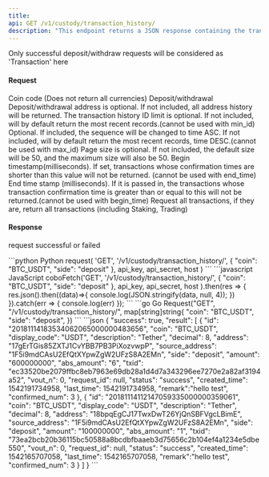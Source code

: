 ```yaml
---
title: 
api: GET /v1/custody/transaction_history/ 
description: "This endpoint returns a JSON response containing the transaction history for a given coin and address. The response can be filtered by various parameters such as side, max_id, min_id, begin_time, end_time, and include_financial. The maximum number of transactions returned is 50."
---
```

<Note>Only successful deposit/withdraw requests will be considered as 'Transaction' here</Note>


#### Request
<ParamField query="coin" type="String" >Coin code (Does not return all currencies)</ParamField> 
<ParamField query="side" type="enum(deposit / withdraw)" >Deposit/withdrawal</ParamField> 
<ParamField query="address" type="String" >Deposit/withdrawal address is optional. If not included, all address history will be returned.</ParamField> 
<ParamField query="max_id" type="String" >The transaction history ID limit is optional. If not included, will by default return the most recent records.(cannot be used with min_id)</ParamField> 
<ParamField query="min_id" type="String" >Optional. If included, the sequence will be changed to time ASC. If not included, will by default return the most recent records, time DESC.(cannot be used with max_id)</ParamField> 
<ParamField query="limit" type="Integer" >Page size is optional. If not included, the default size will be 50, and the maximum size will also be 50.</ParamField> 
<ParamField query="begin_time" type="Long" >Begin timestamp(milliseconds). If set, transactions whose confirmation times are shorter than this value will not be returned. (cannot be used with end_time)</ParamField> 
<ParamField query="end_time" type="Long" >End time stamp (milliseconds). If it is passed in, the transactions whose transaction confirmation time is greater than or equal to this will not be returned.(cannot be used with begin_time)</ParamField> 
<ParamField query="include_financial" type="String" >Request all transactions, if they are, return all transactions (including Staking, Trading)</ParamField>

#### Response
<ResponseField name="success" type="bool">request successful or failed</ResponseField>
<ResponseField name="result" type="object[]">
  <Expandable title="object">
        <Snippet file="full_custodian_transaction_snippet.mdx" />
  </Expandable>
</ResponseField>

<RequestExample>
```python Python
request(
    'GET',
    '/v1/custody/transaction_history/',
    {
        "coin": "BTC_USDT",
        "side": "deposit"
    },
    api_key, api_secret, host
)
```
```javascript JavaScript
coboFetch('GET', '/v1/custody/transaction_history/',
        {
            "coin": "BTC_USDT",
            "side": "deposit"
        },
        api_key, api_secret, host
    ).then(res => {
        res.json().then((data)=>{
            console.log(JSON.stringify(data, null, 4));
        })
    }).catch(err => {
        console.log(err)
    });
```
```go Go
Request("GET", "/v1/custody/transaction_history/", map[string]string{
    "coin": "BTC_USDT",
    "side": "deposit",
})
```
</RequestExample>

<ResponseExample>
```json
{
  "success": true,
  "result": [
    {
      "id": "20181114183534062065000000483656",
      "coin": "BTC_USDT",
      "display_code": "USDT",
      "description": "Tether",
      "decimal": 8,
      "address": "17gErTGis85ZXTJ1CvYBB7PB3PiXozvwpP",
      "source_address": "1F5i9mdCAsU2EfQtXYpwZgW2UFzS8A2EMn",
      "side": "deposit",
      "amount": "600000000",
      "abs_amount": "6",
      "txid": "ec33520be2079ffbc8eb7963e69db28a1d4d7a343296ee7270e2a82af3194a52",
      "vout_n": 0,
      "request_id": null,
      "status": "success",
      "created_time": 1542191734958,
      "last_time": 1542191734958,
      "remark":"hello test",
      "confirmed_num": 3
    },
    {
      "id": "20181114112147059335000000359061",
      "coin": "BTC_USDT",
      "display_code": "USDT",
      "description": "Tether",
      "decimal": 8,
      "address": "18bpqEgCJ17TwxDwT26YjQnSBFVgcLBimE",
      "source_address": "1F5i9mdCAsU2EfQtXYpwZgW2UFzS8A2EMn",
      "side": "deposit",
      "amount": "100000000",
      "abs_amount": "1",
      "txid": "73ea2bcb20b36115bc50588a8bcdbfbaaeb3d75656c2b104ef4a1234e5dbe550",
      "vout_n": 0,
      "request_id": null,
      "status": "success",
      "created_time": 1542165707058,
      "last_time": 1542165707058,
      "remark":"hello test",
      "confirmed_num": 3
    }
  ]
}
```
</ResponseExample>
